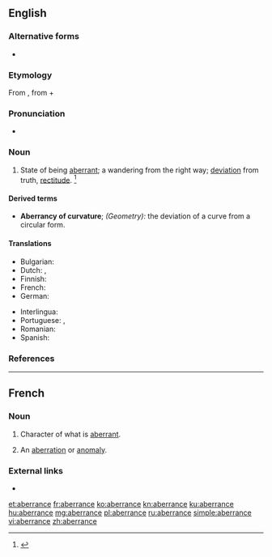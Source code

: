 ==English==

===Alternative forms===
* {{l|en|aberrancy}}

===Etymology===
From {{m|en|aberr||to stray}}, from {{etyl|la|en}} {{m|la|aberrare|aberrō|to wander from the way}} + {{m|en|-ance}}

===Pronunciation===
* {{a|US}} {{IPA|/ˈæ.bɛɹ.n̩s/|/æˈbɛɹ.n̩ts/|lang=en}}

===Noun===
{{en-noun}}

# State of being [[aberrant]]; a wandering from the right way; [[deviation]] from truth, [[rectitude]]. {{defdate|Mid 17<sup>th</sup> century.}}<ref>{{R:SOED5|page=4}}</ref>

====Derived terms====
{{der-top}}
* '''Aberrancy of curvature'''; ''(Geometry):'' the deviation of a curve from a circular form.
{{der-mid}}
{{der-bottom}}

====Translations====
{{trans-top|state of being aberrant; a wandering from the right way; deviation from truth, rectitude}}
* Bulgarian: {{t+|bg|отклонение}} {{qualifier|от правилния път}}
* Dutch: {{t+|nl|afwijking|f}}, {{t|nl|afdwaling|m}}
* Finnish: {{t|fi|poikkeama}}
* French: {{t+|fr|aberrance|f}}
* German: {{t+|de|Abweichung|f}}
{{trans-mid}}
* Interlingua: {{t|ia|aberrantia}}
* Portuguese: {{t+|pt|aberração|f}}, {{t|pt|aberrância|f}}
* Romanian: {{t|ro|aberanță|f}}
* Spanish: {{t+|es|aberración|f}}
{{trans-bottom}}

===References===
<references/>

----

==French==

===Noun===
{{fr-noun|f}}

# {{lb|fr|statistics}} Character of what is [[aberrant]].
# {{lb|fr|uncommon}} An [[aberration]] or [[anomaly]].

===External links===
* {{R:TLFi}}

[[et:aberrance]]
[[fr:aberrance]]
[[ko:aberrance]]
[[kn:aberrance]]
[[ku:aberrance]]
[[hu:aberrance]]
[[mg:aberrance]]
[[pl:aberrance]]
[[ru:aberrance]]
[[simple:aberrance]]
[[vi:aberrance]]
[[zh:aberrance]]